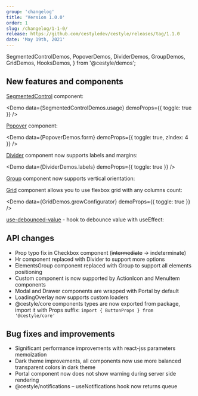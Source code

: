 ```yaml
---
group: 'changelog'
title: 'Version 1.0.0'
order: 1
slug: /changelog/1-1-0/
release: https://github.com/cestyledev/cestyle/releases/tag/1.1.0
date: 'May 19th, 2021'
---
```


  SegmentedControlDemos,
  PopoverDemos,
  DividerDemos,
  GroupDemos,
  GridDemos,
  HooksDemos,
} from '@cestyle/demos';

## New features and components

[SegmentedControl](https://cestyle.dev/core/segmented-control/) component:

<Demo data={SegmentedControlDemos.usage} demoProps={{ toggle: true }} />

[Popover](https://cestyle.dev/core/popover/) component:

<Demo data={PopoverDemos.form} demoProps={{ toggle: true, zIndex: 4 }} />

[Divider](https://cestyle.dev/core/divider/) component now supports labels and margins:

<Demo data={DividerDemos.labels} demoProps={{ toggle: true }} />

[Group](https://cestyle.dev/core/group/) component now supports vertical orientation:

<Demo data={GroupDemos.configurator} />

[Grid](https://cestyle.dev/core/grid/) component allows you to use flexbox grid with any columns count:

<Demo data={GridDemos.growConfigurator} demoProps={{ toggle: true }} />

[use-debounced-value](https://cestyle.dev/hooks/use-debounced-value/) - hook to debounce value with useEffect:

<Demo data={HooksDemos.useDebouncedValueUsage} />

## API changes

- Prop typo fix in Checkbox component (~~intermediate~~ -> indeterminate)
- Hr component replaced with Divider to support more options
- ElementsGroup component replaced with Group to support all elements positioning
- Custom component is now supported by ActionIcon and MenuItem components
- Modal and Drawer components are wrapped with Portal by default
- LoadingOverlay now supports custom loaders
- @cestyle/core components types are now exported from package, import it with Props suffix: `import { ButtonProps } from '@cestyle/core'`

## Bug fixes and improvements

- Significant performance improvements with react-jss parameters memoization
- Dark theme improvements, all components now use more balanced transparent colors in dark theme
- Portal component now does not show warning during server side rendering
- @cestyle/notifications – useNotifications hook now returns queue
